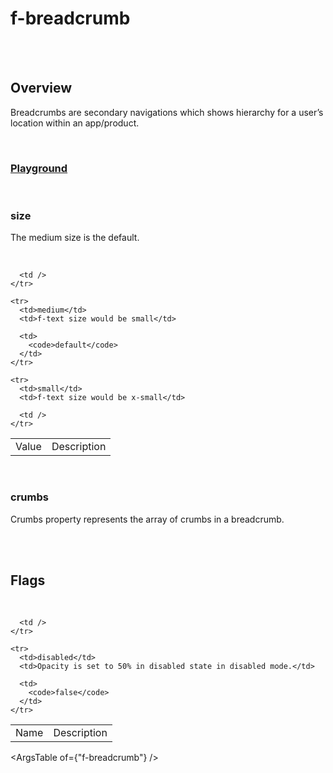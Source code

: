 
<Meta of={FBreadcrumbStories} />

# f-breadcrumb

<br />

<br />

## Overview

<f-divider />

Breadcrumbs are secondary navigations which shows hierarchy for a user’s location within an app/product.

<br />

### [Playground](/story/components-f-breadcrumb--playground)

<Canvas>
	<Story of={FBreadcrumbStories.Playground} />
</Canvas>

<br />

### size

<f-divider />

The medium size is the default.

<br />

<Canvas>
	<Story of={FBreadcrumbStories.Size} />
</Canvas>

<table className="custom-table">
  <tbody>
    <tr>
      <td>Value</td>
      <td>Description</td>

      <td />
    </tr>

    <tr>
      <td>medium</td>
      <td>f-text size would be small</td>

      <td>
        <code>default</code>
      </td>
    </tr>

    <tr>
      <td>small</td>
      <td>f-text size would be x-small</td>

      <td />
    </tr>

  </tbody>
</table>

<br />

### crumbs

<f-divider />

Crumbs property represents the array of crumbs in a breadcrumb.

<br />

<Canvas>
	<Story of={FBreadcrumbStories.Crumbs} />
</Canvas>

<br />

## Flags

<f-divider />

<br />

<Canvas>
	<Story of={FBreadcrumbStories.Flags} />
</Canvas>

<table className="custom-table">
  <tbody>
    <tr>
      <td>Name</td>
      <td>Description</td>

      <td />
    </tr>

    <tr>
      <td>disabled</td>
      <td>Opacity is set to 50% in disabled state in disabled mode.</td>

      <td>
        <code>false</code>
      </td>
    </tr>

  </tbody>
</table>

<ArgsTable of={"f-breadcrumb"} />
